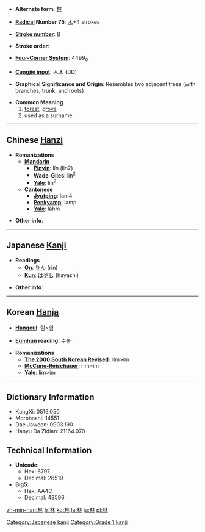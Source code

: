 * '''Alternate form''': [[林]]

* '''[[Wiktionary:Chinese radical index|Radical]] Number 75''': [[Wiktionary:Chinese radical index 木|木]]+4 strokes

* '''[[Wiktionary:Chinese total strokes index|Stroke number]]''': [[Wiktionary:Chinese total strokes index 8|8]]

* '''Stroke order''': 

* '''[[Wiktionary:Chinese four corner index|Four-Corner System]]''': 4499<sub>0</sub>

* '''[[Wiktionary:Chinese Cangjie index|Cangjie input]]''': 木木 (DD)

* '''Graphical Significance and Origin''': Resembles two adjacent trees (with branches, trunk, and roots)

* '''Common Meaning'''
*#[[forest]], [[grove]]
*#used as a surname


----

== Chinese [[Hanzi]] ==

* '''Romanizations'''
** '''[[Mandarin]]'''
*** '''[[Pinyin]]''': lín (lin2)
*** '''[[Wade-Giles]]''': lin<sup>2</sup>
*** '''[[Yale]]''': lin<sup>2</sup>
** '''[[Cantonese]]'''
*** '''[[Jyutping]]''': lam4
*** '''[[Penkyamp]]''': lamp
*** '''[[Yale]]''': làhm

* '''Other info''': 

----

== Japanese [[Kanji]] ==

* '''Readings'''
** '''[[On]]''': [[りん]] (rin)
** '''[[Kun]]''': [[はやし]] (hayashi)

* '''Other info''':  

----

== Korean [[Hanja]] ==

* '''[[Hangeul]]''': 림>임

* '''[[Eumhun]] reading''': 수불

* '''Romanizations'''
** '''[[The 2000 South Korean Revised Romanization|The 2000 South Korean Revised]]''': rim>im
** '''[[McCune-Reischauer]]''': rim>im
** '''[[Yale]]''': lim>im

----

== Dictionary Information ==

* KangXi: 0516.050
* Morohashi: 14551
* Dae Jaweon: 0903.190
* Hanyu Da Zidian: 21164.070

== Technical Information ==

* '''Unicode''':
** Hex: 6797
** Decimal: 26519
* '''Big5''':
** Hex: AA4C
** Decimal: 43596

[[Category:Japanese kanji]]
[[Category:Grade 1 kanji]]

[[zh-min-nan:林]]
[[fr:林]]
[[ko:林]]
[[la:林]]
[[ja:林]]
[[pl:林]]